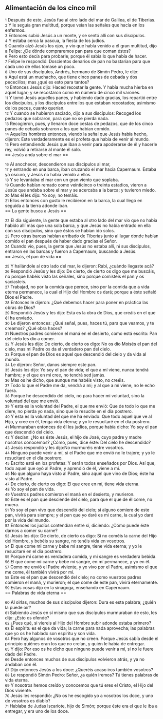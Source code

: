 == Alimentación de los cinco mil ==

{{anchor|1}} <small>1</small> Después de esto, Jesús fue al otro lado del mar de Galilea, el de Tiberias.<br>
{{anchor|2}} <small>2</small> Y le seguía gran multitud, porque veían las señales que hacía en los enfermos.<br>
{{anchor|3}} <small>3</small> Entonces subió Jesús a un monte, y se sentó allí con sus discípulos.<br>
{{anchor|4}} <small>4</small> Y estaba cerca la pascua, la fiesta de los judíos.<br>
{{anchor|5}} <small>5</small> Cuando alzó Jesús los ojos, y vio que había venido a él gran multitud, dijo a Felipe: ¿De dónde compraremos pan para que coman éstos?<br>
{{anchor|6}} <small>6</small> Pero esto decía para probarle; porque él sabía lo que había de hacer.<br>
{{anchor|7}} <small>7</small> Felipe le respondió: Doscientos denarios de pan no bastarían para que cada uno de ellos tomase un poco.<br>
{{anchor|8}} <small>8</small> Uno de sus discípulos, Andrés, hermano de Simón Pedro, le dijo:<br>
{{anchor|9}} <small>9</small> Aquí está un muchacho, que tiene cinco panes de cebada y dos pececillos; mas ¿qué es esto para tantos?<br>
{{anchor|10}} <small>10</small> Entonces Jesús dijo: Haced recostar la gente. Y había mucha hierba en aquel lugar; y se recostaron como en número de cinco mil varones.<br>
{{anchor|11}} <small>11</small> Y tomó Jesús aquellos panes, y habiendo dado gracias, los repartió entre los discípulos, y los discípulos entre los que estaban recostados; asimismo de los peces, cuanto querían.<br>
{{anchor|12}} <small>12</small> Y cuando se hubieron saciado, dijo a sus discípulos: Recoged los pedazos que sobraron, para que no se pierda nada.<br>
{{anchor|13}} <small>13</small> Recogieron, pues, y llenaron doce cestas de pedazos, que de los cinco panes de cebada sobraron a los que habían comido.<br>
{{anchor|14}} <small>14</small> Aquellos hombres entonces, viendo la señal que Jesús había hecho, dijeron: Este verdaderamente es el profeta que había de venir al mundo.<br>
{{anchor|15}} <small>15</small> Pero entendiendo Jesús que iban a venir para apoderarse de él y hacerle rey, volvió a retirarse al monte él solo.<br>
== Jesús anda sobre el mar ==

{{anchor|16}} <small>16</small> Al anochecer, descendieron sus discípulos al mar,<br>
{{anchor|17}} <small>17</small> y entrando en una barca, iban cruzando el mar hacia Capernaum. Estaba ya oscuro, y Jesús no había venido a ellos.<br>
{{anchor|18}} <small>18</small> Y se levantaba el mar con un gran viento que soplaba.<br>
{{anchor|19}} <small>19</small> Cuando habían remado como veinticinco o treinta estadios, vieron a Jesús que andaba sobre el mar y se acercaba a la barca; y tuvieron miedo.<br>
{{anchor|20}} <small>20</small> Mas él les dijo: Yo soy; no temáis.<br>
{{anchor|21}} <small>21</small> Ellos entonces con gusto le recibieron en la barca, la cual llegó en seguida a la tierra adonde iban.<br>
== La gente busca a Jesús ==

{{anchor|22}} <small>22</small> El día siguiente, la gente que estaba al otro lado del mar vio que no había habido allí más que una sola barca, y que Jesús no había entrado en ella con sus discípulos, sino que éstos se habían ido solos.<br>
{{anchor|23}} <small>23</small> Pero otras barcas habían arribado de Tiberias junto al lugar donde habían comido el pan después de haber dado gracias el Señor.<br>
{{anchor|24}} <small>24</small> Cuando vio, pues, la gente que Jesús no estaba allí, ni sus discípulos, entraron en las barcas y fueron a Capernaum, buscando a Jesús.<br>
== Jesús, el pan de vida ==

{{anchor|25}} <small>25</small> Y hallándole al otro lado del mar, le dijeron: Rabí, ¿cuándo llegaste acá?<br>
{{anchor|26}} <small>26</small> Respondió Jesús y les dijo: De cierto, de cierto os digo que me buscáis, no porque habéis visto las señales, sino porque comisteis el pan y os saciasteis.<br>
{{anchor|27}} <small>27</small> Trabajad, no por la comida que perece, sino por la comida que a vida eterna permanece, la cual el Hijo del Hombre os dará; porque a éste señaló Dios el Padre.<br>
{{anchor|28}} <small>28</small> Entonces le dijeron: ¿Qué debemos hacer para poner en práctica las obras de Dios?<br>
{{anchor|29}} <small>29</small> Respondió Jesús y les dijo: Esta es la obra de Dios, que creáis en el que él ha enviado.<br>
{{anchor|30}} <small>30</small> Le dijeron entonces: ¿Qué señal, pues, haces tú, para que veamos, y te creamos? ¿Qué obra haces?<br>
{{anchor|31}} <small>31</small> Nuestros padres comieron el maná en el desierto, como está escrito: Pan del cielo les dio a comer.<br>
{{anchor|32}} <small>32</small> Y Jesús les dijo: De cierto, de cierto os digo: No os dio Moisés el pan del cielo, mas mi Padre os da el verdadero pan del cielo.<br>
{{anchor|33}} <small>33</small> Porque el pan de Dios es aquel que descendió del cielo y da vida al mundo.<br>
{{anchor|34}} <small>34</small> Le dijeron: Señor, danos siempre este pan.<br>
{{anchor|35}} <small>35</small> Jesús les dijo: Yo soy el pan de vida; el que a mí viene, nunca tendrá hambre; y el que en mí cree, no tendrá sed jamás.<br>
{{anchor|36}} <small>36</small> Mas os he dicho, que aunque me habéis visto, no creéis.<br>
{{anchor|37}} <small>37</small> Todo lo que el Padre me da, vendrá a mí; y al que a mí viene, no le echo fuera.<br>
{{anchor|38}} <small>38</small> Porque he descendido del cielo, no para hacer mi voluntad, sino la voluntad del que me envió.<br>
{{anchor|39}} <small>39</small> Y esta es la voluntad del Padre, el que me envió: Que de todo lo que me diere, no pierda yo nada, sino que lo resucite en el día postrero.<br>
{{anchor|40}} <small>40</small> Y esta es la voluntad del que me ha enviado: Que todo aquel que ve al Hijo, y cree en él, tenga vida eterna; y yo le resucitaré en el día postrero.<br>
{{anchor|41}} <small>41</small> Murmuraban entonces de él los judíos, porque había dicho: Yo soy el pan que descendió del cielo.<br>
{{anchor|42}} <small>42</small> Y decían: ¿No es éste Jesús, el hijo de José, cuyo padre y madre nosotros conocemos? ¿Cómo, pues, dice éste: Del cielo he descendido?<br>
{{anchor|43}} <small>43</small> Jesús respondió y les dijo:No murmuréis entre vosotros.<br>
{{anchor|44}} <small>44</small> Ninguno puede venir a mí, si el Padre que me envió no le trajere; y yo le resucitaré en el día postrero.<br>
{{anchor|45}} <small>45</small> Escrito está en los profetas: Y serán todos enseñados por Dios. Así que, todo aquel que oyó al Padre, y aprendió de él, viene a mí.<br>
{{anchor|46}} <small>46</small> No que alguno haya visto al Padre, sino aquel que vino de Dios; éste ha visto al Padre.<br>
{{anchor|47}} <small>47</small> De cierto, de cierto os digo: El que cree en mí, tiene vida eterna.<br>
{{anchor|48}} <small>48</small> Yo soy el pan de vida.<br>
{{anchor|49}} <small>49</small> Vuestros padres comieron el maná en el desierto, y murieron.<br>
{{anchor|50}} <small>50</small> Este es el pan que desciende del cielo, para que el que de él come, no muera.<br>
{{anchor|51}} <small>51</small> Yo soy el pan vivo que descendió del cielo; si alguno comiere de este pan, vivirá para siempre; y el pan que yo daré es mi carne, la cual yo daré por la vida del mundo.<br>
{{anchor|52}} <small>52</small> Entonces los judíos contendían entre sí, diciendo: ¿Cómo puede éste darnos a comer su carne?<br>
{{anchor|53}} <small>53</small> Jesús les dijo: De cierto, de cierto os digo: Si no coméis la carne del Hijo del Hombre, y bebéis su sangre, no tenéis vida en vosotros.<br>
{{anchor|54}} <small>54</small> El que come mi carne y bebe mi sangre, tiene vida eterna; y yo le resucitaré en el día postrero.<br>
{{anchor|55}} <small>55</small> Porque mi carne es verdadera comida, y mi sangre es verdadera bebida.<br>
{{anchor|56}} <small>56</small> El que come mi carne y bebe mi sangre, en mí permanece, y yo en él.<br>
{{anchor|57}} <small>57</small> Como me envió el Padre viviente, y yo vivo por el Padre, asimismo el que me come, él también vivirá por mí.<br>
{{anchor|58}} <small>58</small> Este es el pan que descendió del cielo; no como vuestros padres comieron el maná, y murieron; el que come de este pan, vivirá eternamente.<br>
{{anchor|59}} <small>59</small> Estas cosas dijo en la sinagoga, enseñando en Capernaum.<br>
== Palabras de vida eterna ==

{{anchor|60}} <small>60</small> Al oirlas, muchos de sus discípulos dijeron: Dura es esta palabra; ¿quién la puede oír?<br>
{{anchor|61}} <small>61</small> Sabiendo Jesús en sí mismo que sus discípulos murmuraban de esto, les dijo: ¿Esto os ofende?<br>
{{anchor|62}} <small>62</small> ¿Pues qué, si viereis al Hijo del Hombre subir adonde estaba primero?<br>
{{anchor|63}} <small>63</small> El espíritu es el que da vida; la carne para nada aprovecha; las palabras que yo os he hablado son espíritu y son vida.<br>
{{anchor|64}} <small>64</small> Pero hay algunos de vosotros que no creen. Porque Jesús sabía desde el principio quiénes eran los que no creían, y quién le había de entregar.<br>
{{anchor|65}} <small>65</small> Y dijo: Por eso os he dicho que ninguno puede venir a mí, si no le fuere dado del Padre.<br>
{{anchor|66}} <small>66</small> Desde entonces muchos de sus discípulos volvieron atrás, y ya no andaban con él.<br>
{{anchor|67}} <small>67</small> Dijo entonces Jesús a los doce: ¿Queréis acaso iros también vosotros?<br>
{{anchor|68}} <small>68</small> Le respondió Simón Pedro: Señor, ¿a quién iremos? Tú tienes palabras de vida eterna.<br>
{{anchor|69}} <small>69</small> Y nosotros hemos creído y conocemos que tú eres el Cristo, el Hijo del Dios viviente.<br>
{{anchor|70}} <small>70</small> Jesús les respondió: ¿No os he escogido yo a vosotros los doce, y uno de vosotros es diablo?<br>
{{anchor|71}} <small>71</small> Hablaba de Judas Iscariote, hijo de Simón; porque éste era el que le iba a entregar, y era uno de los doce.<br>
